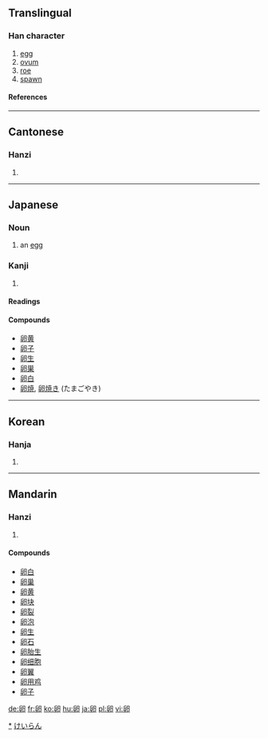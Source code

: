 {{see|卵}}

==Translingual==
===Han character===
{{Han char|rad=卩|as=05|sn=7|four=7772<sub>0</sub>|canj=竹竹尸中戈 (HHSLI)}}
# [[egg]]
# [[ovum]]
# [[roe]]
# [[spawn]]
====References====
{{Han ref|kx=0159.200|dkj=02857|dj=0365.010|hdz=10313.040|uh=5375|ud=21365|bh=A75A|bd=42842}}
----
==Cantonese==
===Hanzi===
{{yue-hanzi|jyut=|y=leun5}}
# {{defn|Cantonese}}
----
==Japanese==
===Noun===
{{ja-noun|k|hira=たまご|rom=tamago}}
# an [[egg]]
[[Category:ja:Eggs|*]]
[[Category:ja:Foods|けいらん]]
===Kanji===
{{ja-kanji|grade=|rs=卩05}}
# {{defn|Japanese}} 
====Readings====
{{ja-readings|on=[[らん]] (ran), [[こん]] (kon)|kun=[[たまご]] (tamago)}}

====Compounds====
*[[卵黄]]
*[[卵子]]
*[[卵生]]
*[[卵巣]]
*[[卵白]]
*[[卵焼]], [[卵焼き]] (たまごやき)
----

==Korean==
===Hanja===
{{ko-hanja|hangeul=란|rv=ran|mr=ran}}
# {{defn|Korean}}
----
==Mandarin==
===Hanzi===
{{cmn-hanzi|pin=[[luǎn]] (luan3)|wg=luan<sup>3</sup>}}
# {{defn|Mandarin}}

====Compounds====
*[[卵白]]
*[[卵巢]]
*[[卵黄]]
*[[卵块]]
*[[卵裂]]
*[[卵泡]]
*[[卵生]]
*[[卵石]]
*[[卵胎生]]
*[[卵细胞]]
*[[卵翼]]
*[[卵用鸡]]
*[[卵子]]

[[de:卵]]
[[fr:卵]]
[[ko:卵]]
[[hu:卵]]
[[ja:卵]]
[[pl:卵]]
[[vi:卵]]